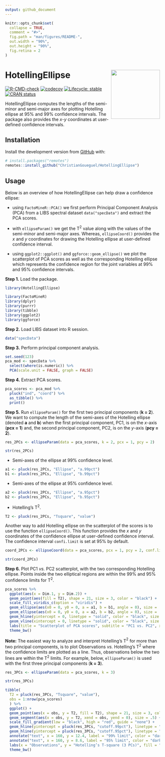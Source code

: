 ```yaml
---
output: github_document
---
```


<!-- README.md is generated from README.Rmd. Please edit that file -->

```r
knitr::opts_chunk$set(
  collapse = TRUE,
  comment = "#>",
  fig.path = "man/figures/README-",
  out.width = "90%",
  out.height = "90%",
  fig.retina = 2
)
```

<!-- badges: start -->
# HotellingEllipse <img src='man/figures/logo.png' align="right" height="159" />
[![R-CMD-check](https://github.com/ChristianGoueguel/HotellingEllipse/workflows/R-CMD-check/badge.svg)](https://github.com/ChristianGoueguel/HotellingEllipse/actions)
[![codecov](https://codecov.io/gh/ChristianGoueguel/HotellingEllipse/branch/master/graph/badge.svg?token=99T5QAZDZ4)](https://codecov.io/gh/ChristianGoueguel/HotellingEllipse)
[![Lifecycle: stable](https://img.shields.io/badge/lifecycle-stable-brightgreen.svg)](https://lifecycle.r-lib.org/articles/stages.html#stable)
[![CRAN status](https://www.r-pkg.org/badges/version/HotellingEllipse)](https://CRAN.R-project.org/package=HotellingEllipse)
<!-- badges: end -->

HotellingEllipse computes the lengths of the semi-minor and semi-major axes for plotting Hotelling ellipse at 95% and 99% confidence intervals. The package also provides the *x*-*y* coordinates at user-defined confidence intervals.

## Installation

Install the development version from [GitHub](https://github.com/) with:

``` r
# install.packages("remotes")
remotes::install_github("ChristianGoueguel/HotellingEllipse")
```
## Usage

Below is an overview of how HotellingEllipse can help draw a confidence ellipse:

  * using `FactoMineR::PCA()` we first perform Principal Component Analysis (PCA) from a LIBS spectral dataset `data("specData")` and extract the PCA scores.
  
  * with `ellipseParam()` we get the T$^2$ value along with the values of the semi-minor and semi-major axes. Whereas, `ellipseCoord()` provides the *x* and *y* coordinates for drawing the Hotelling ellipse at user-defined confidence interval. 
  
  * using `ggplot2::ggplot()` and `ggforce::geom_ellipse()` we plot the scatterplot of PCA scores as well as the corresponding Hotelling ellipse which represents the confidence region for the joint variables at 99% and 95% confidence intervals.


**Step 1.** Load the package.

```r
library(HotellingEllipse)
```

```r
library(FactoMineR)
library(dplyr)
library(purrr)
library(tibble)
library(ggplot2)
library(ggforce)
```

**Step 2.** Load LIBS dataset into R session.

```r
data("specData")
```

**Step 3.** Perform principal component analysis.

```r
set.seed(123)
pca_mod <- specData %>%
  select(where(is.numeric)) %>%
  PCA(scale.unit = FALSE, graph = FALSE)
```

**Step 4.** Extract PCA scores.

```r
pca_scores <- pca_mod %>%
  pluck("ind", "coord") %>%
  as_tibble() %>%
  print()
```

**Step 5.** Run `ellipseParam()` for the first two principal components (**k = 2**). We want to compute the length of the semi-axes of the Hotelling ellipse (denoted **a** and **b**) when the first principal component, PC1, is on the *x*-axis (**pcx = 1**) and, the second principal component, PC2, is on the *y*-axis (**pcy = 2**).

```r
res_2PCs <- ellipseParam(data = pca_scores, k = 2, pcx = 1, pcy = 2)
```

```r
str(res_2PCs)
```

  * Semi-axes of the ellipse at 99% confidence level.

```r
a1 <- pluck(res_2PCs, "Ellipse", "a.99pct")
b1 <- pluck(res_2PCs, "Ellipse", "b.99pct")
```

  * Semi-axes of the ellipse at 95% confidence level.

```r
a2 <- pluck(res_2PCs, "Ellipse", "a.95pct")
b2 <- pluck(res_2PCs, "Ellipse", "b.95pct")
```

  * Hotelling’s T$^2$.

```r
T2 <- pluck(res_2PCs, "Tsquare", "value")
```

Another way to add Hotelling ellipse on the scatterplot of the scores is to use the function `ellipseCoord()`. This function provides the *x* and *y* coordinates of the confidence ellipse at user-defined confidence interval. The confidence interval `confi.limit` is set at 95% by default.

```r
coord_2PCs <- ellipseCoord(data = pca_scores, pcx = 1, pcy = 2, conf.limit = 0.95, pts = 500)
```

```r
str(coord_2PCs)
```

**Step 6.** Plot PC1 *vs.* PC2 scatterplot, with the two corresponding Hotelling ellipse. Points inside the two elliptical regions are within the 99% and 95% confidence limits for T$^2$.

```r
pca_scores %>%
  ggplot(aes(x = Dim.1, y = Dim.2)) +
  geom_point(aes(fill = T2), shape = 21, size = 3, color = "black") +
  scale_fill_viridis_c(option = "viridis") +
  geom_ellipse(aes(x0 = 0, y0 = 0, a = a1, b = b1, angle = 0), size = .5, linetype = "dotted") + 
  geom_ellipse(aes(x0 = 0, y0 = 0, a = a2, b = b2, angle = 0), size = .5, linetype = "dashed") +
  geom_hline(yintercept = 0, linetype = "solid", color = "black", size = .2) +
  geom_vline(xintercept = 0, linetype = "solid", color = "black", size = .2) +
  labs(title = "Scatterplot of PCA scores", subtitle = "PC1 vs. PC2", x = "PC1", y = "PC2", fill = "T2", caption = "Figure 1") +
  theme_bw()
```

**Note:** The easiest way to analyze and interpret Hotelling’s T$^2$ for more than two principal components, is to plot Observations *vs.* Hotelling’s T$^2$ where the confidence limits are plotted as a line. Thus, observations below the two lines are within the T$^2$ limits. For example, below, `ellipseParam()` is used with the first three principal components (**k = 3**).

```r
res_3PCs <- ellipseParam(data = pca_scores, k = 3)
```

```r
str(res_3PCs)
```

```r
tibble(
  T2 = pluck(res_3PCs, "Tsquare", "value"), 
  obs = 1:nrow(pca_scores)
  ) %>%
  ggplot() +
  geom_point(aes(x = obs, y = T2, fill = T2), shape = 21, size = 3, color = "black") +
  geom_segment(aes(x = obs, y = T2, xend = obs, yend = 0), size = .5) +
  scale_fill_gradient(low = "black", high = "red", guide = "none") +
  geom_hline(yintercept = pluck(res_3PCs, "cutoff.99pct"), linetype = "dashed", color = "darkred", size = .5) +
  geom_hline(yintercept = pluck(res_3PCs, "cutoff.95pct"), linetype = "dashed", color = "darkblue", size = .5) +
  annotate("text", x = 160, y = 12.4, label = "99% limit", color = "darkred") +
  annotate("text", x = 160, y = 8.6, label = "95% limit", color = "darkblue") +
  labs(x = "Observations", y = "Hotelling’s T-square (3 PCs)", fill = "T2 stats", caption = "Figure 2") +
  theme_bw()
```
